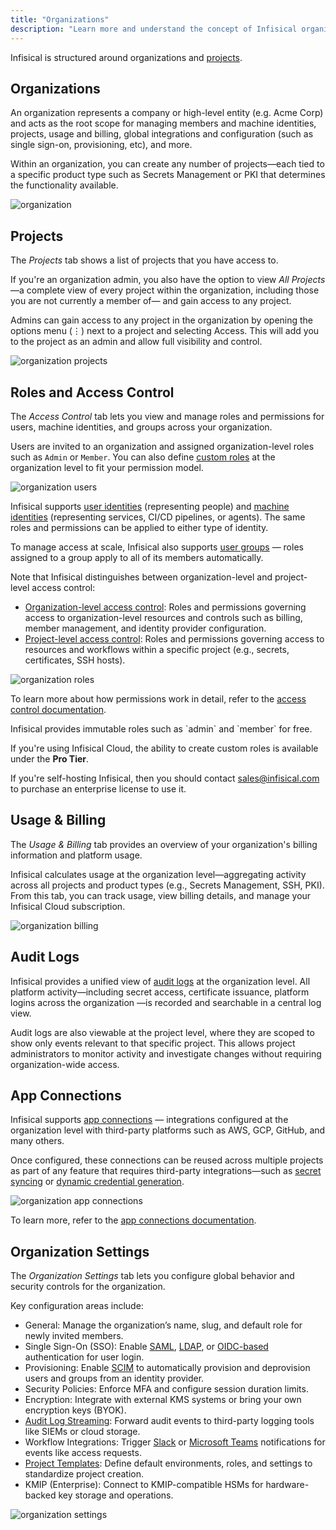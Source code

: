 ```yaml
---
title: "Organizations"
description: "Learn more and understand the concept of Infisical organizations."
---
```


Infisical is structured around organizations and [projects](/documentation/platform/project).

## Organizations

An organization represents a company or high-level entity (e.g. Acme Corp) and acts as the root scope for managing members and machine identities, projects, usage and billing, global integrations and configuration (such as single sign-on, provisioning, etc), and more.

Within an organization, you can create any number of projects—each tied to a specific product type such as Secrets Management or PKI that determines the functionality available.

![organization](/images/platform/organization/organization.png)

## Projects

The _Projects_ tab shows a list of projects that you have access to.

If you're an organization admin, you also have the option to view _All Projects_—a complete view of every project within the organization, including those you are not currently a member of— and gain access to any project.

Admins can gain access to any project in the organization by opening the options menu (⋮) next to a project and selecting Access. This will add you to the project as an admin and allow full visibility and control.

![organization projects](/images/platform/organization/organization-projects.png)

## Roles and Access Control

The _Access Control_ tab lets you view and manage roles and permissions for users, machine identities, and groups across your organization.

Users are invited to an organization and assigned organization-level roles such as `Admin` or `Member`. You can also define [custom roles](/documentation/platform/access-controls/role-based-access-controls#creating-custom-roles) at the organization level to fit your permission model.

![organization users](/images/platform/organization/organization-users.png)

Infisical supports [user identities](/documentation/platform/identities/user-identities) (representing people) and [machine identities](/documentation/platform/identities/machine-identities) (representing services, CI/CD pipelines, or agents). The same roles and permissions can be applied to either type of identity.

To manage access at scale, Infisical also supports [user groups](/documentation/platform/groups) — roles assigned to a group apply to all of its members automatically.

Note that Infisical distinguishes between organization-level and project-level access control:

- [Organization-level access control](/documentation/platform/access-controls/role-based-access-controls#organization-level-access-controls): Roles and permissions governing access to organization-level resources and controls such as billing, member management, and identity provider configuration.
- [Project-level access control](/documentation/platform/access-controls/role-based-access-controls#project-level-access-controls): Roles and permissions governing access to resources and workflows within a specific project (e.g., secrets, certificates, SSH hosts).

![organization roles](/images/platform/organization/organization-roles.png)

To learn more about how permissions work in detail, refer to the [access control documentation](/documentation/platform/access-controls/overview).

<Info>
Infisical provides immutable roles such as `admin` and `member` for free.

If you're using Infisical Cloud, the ability to create custom roles is available under the **Pro Tier**.

If you're self-hosting Infisical, then you should contact sales@infisical.com to purchase an enterprise license to use it.

</Info>

## Usage & Billing

The _Usage & Billing_ tab provides an overview of your organization's billing information and platform usage.

Infisical calculates usage at the organization level—aggregating activity across all projects and product types (e.g., Secrets Management, SSH, PKI). From this tab, you can track usage, view billing details, and manage your Infisical Cloud subscription.

![organization billing](/images/platform/organization/organization-billing.png)

## Audit Logs

Infisical provides a unified view of [audit logs](/documentation/platform/audit-logs) at the organization level. All platform activity—including secret access, certificate issuance, platform logins across the organization —is recorded and searchable in a central log view.

Audit logs are also viewable at the project level, where they are scoped to show only events relevant to that specific project. This allows project administrators to monitor activity and investigate changes without requiring organization-wide access.

## App Connections

Infisical supports [app connections](/integrations/app-connections/overview) — integrations configured at the organization level with third-party platforms such as AWS, GCP, GitHub, and many others.

Once configured, these connections can be reused across multiple projects as part of any feature that requires third-party integrations—such as [secret syncing](/integrations/secret-syncs/overview) or [dynamic credential generation](/documentation/platform/dynamic-secrets/overview).

![organization app connections](/images/platform/organization/organization-app-connections.png)

To learn more, refer to the [app connections documentation](/integrations/app-connections/overview).

## Organization Settings

The _Organization Settings_ tab lets you configure global behavior and security controls for the organization.

Key configuration areas include:

- General: Manage the organization’s name, slug, and default role for newly invited members.
- Single Sign-On (SSO): Enable [SAML](/documentation/platform/sso/overview), [LDAP](/documentation/platform/ldap/overview), or [OIDC-based](/documentation/platform/sso/general-oidc/overview) authentication for user login.
- Provisioning: Enable [SCIM](/documentation/platform/scim/overview) to automatically provision and deprovision users and groups from an identity provider.
- Security Policies: Enforce MFA and configure session duration limits.
- Encryption: Integrate with external KMS systems or bring your own encryption keys (BYOK).
- [Audit Log Streaming](/documentation/platform/audit-log-streams/audit-log-streams): Forward audit events to third-party logging tools like SIEMs or cloud storage.
- Workflow Integrations: Trigger [Slack](/documentation/platform/workflow-integrations/slack-integration) or [Microsoft Teams](/documentation/platform/workflow-integrations/microsoft-teams-integration) notifications for events like access requests.
- [Project Templates](/documentation/platform/project-templates): Define default environments, roles, and settings to standardize project creation.
- KMIP (Enterprise): Connect to KMIP-compatible HSMs for hardware-backed key storage and operations.

![organization settings](/images/platform/organization/organization-settings.png)
